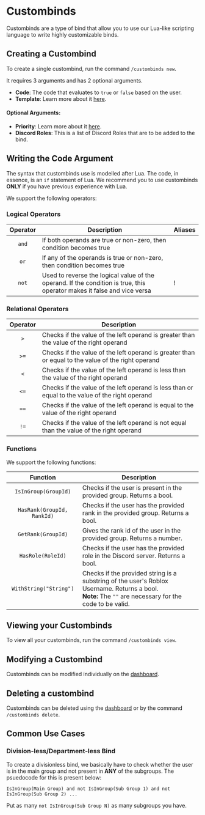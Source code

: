 # Custombinds

Custombinds are a type of bind that allow you to use our Lua-like scripting language to write highly customizable binds.

## Creating a Custombind

To create a single custombind, run the command `/custombinds new`.

It requires 3 arguments and has 2 optional arguments.

- **Code**: The code that evaluates to `true` or `false` based on the user.
- **Template**: Learn more about it [here](/docs/template).

#### Optional Arguments:

- **Priority**: Learn more about it [here](/docs/priority).
- **Discord Roles**: This is a list of Discord Roles that are to be added to the bind.

<h2 id="writing-the-code-argument">Writing the Code Argument</h2>

The syntax that custombinds use is modelled after Lua. The code, in essence, is an `if` statement of Lua. We recommend you to
use custombinds **ONLY** if you have previous experience with Lua.

We support the following operators:

### Logical Operators

| Operator | Description                                                                                                             | Aliases |
| :------: | ----------------------------------------------------------------------------------------------------------------------- | ------- |
|  `and`   | If both operands are true or non-zero, then condition becomes true                                                      |         |
|   `or`   | If any of the operands is true or non-zero, then condition becomes true                                                 |         |
|  `not`   | Used to reverse the logical value of the operand. If the condition is true, this operator makes it false and vice versa | !       |

### Relational Operators

| Operator | Description                                                                                        |
| :------: | -------------------------------------------------------------------------------------------------- |
|   `>`    | Checks if the value of the left operand is greater than the value of the right operand             |
|   `>=`   | Checks if the value of the left operand is greater than or equal to the value of the right operand |
|   `<`    | Checks if the value of the left operand is less than the value of the right operand                |
|   `<=`   | Checks if the value of the left operand is less than or equal to the value of the right operand    |
|   `==`   | Checks if the value of the left operand is equal to the value of the right operand                 |
|   `!=`   | Checks if the value of the left operand is not equal than the value of the right operand           |

### Functions

We support the following functions:

|          Function          | Description                                                                                                                                                  |
| :------------------------: | ------------------------------------------------------------------------------------------------------------------------------------------------------------ |
|    `IsInGroup(GroupId)`    | Checks if the user is present in the provided group. Returns a bool.                                                                                         |
| `HasRank(GroupId, RankId)` | Checks if the user has the provided rank in the provided group. Returns a bool.                                                                              |
|     `GetRank(GroupId)`     | Gives the rank id of the user in the provided group. Returns a number.                                                                                       |
|     `HasRole(RoleId)`      | Checks if the user has the provided role in the Discord server. Returns a bool.                                                                              |
|   `WithString("String")`   | Checks if the provided string is a substring of the user's Roblox Username. Returns a bool. <br/> **Note:** The `""` are necessary for the code to be valid. |

## Viewing your Custombinds

To view all your custombinds, run the command `/custombinds view`.

## Modifying a Custombind

Custombinds can be modified individually on the [dashboard](https://dashboard.rowifi.xyz).

## Deleting a custombind

Custombinds can be deleted using the [dashboard](https://dashboard.rowifi.xyz) or by the command `/custombinds delete`.

## Common Use Cases

### Division-less/Department-less Bind

To create a divisionless bind, we basically have to check whether the user is in the main group and not present in **ANY**
of the subgroups. The psuedocode for this is present below:

`IsInGroup(Main Group) and not IsInGroup(Sub Group 1) and not IsInGroup(Sub Group 2) ...`

Put as many `not IsInGroup(Sub Group N)` as many subgroups you have.